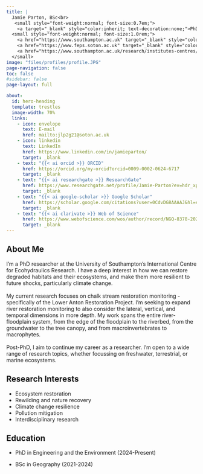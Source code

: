 ```yaml
---
title: |
  Jamie Parton, BSc<br>
   <small style="font-weight:normal; font-size:0.7em;">
    <a target="_blank" style="color:inherit; text-decoration:none;">PhD Researcher</a><br>
  <small style="font-weight:normal; font-size:1.0rem;">
    <a href="https://www.southampton.ac.uk" target="_blank" style="color:inherit; text-decoration:none;">University of Southampton</a><br>
    <a href="https://www.feps.soton.ac.uk" target="_blank" style="color:inherit; text-decoration:none;">Faculty of Engineering and Physical Sciences</a><br>
    <a href="https://www.southampton.ac.uk/research/institutes-centres/international-centre-for-ecohydraulics-research" target="_blank" style="color:inherit; text-decoration:none;">International Centre for Ecohydraulics Research</a>
  </small>
image: "files/profiles/profile.JPG"
page-navigation: false
toc: false
#sidebar: false
page-layout: full

about:
  id: hero-heading
  template: trestles
  image-width: 70%
  links:
    - icon: envelope
      text: E-mail
      href: mailto:jlp2g21@soton.ac.uk   
    - icon: linkedin
      text: LinkedIn
      href: https://www.linkedin.com/in/jamieparton/
      target: _blank
    - text: "{{< ai orcid >}} ORCID"
      href: https://orcid.org/my-orcid?orcid=0009-0002-0624-6717
      target: _blank
    - text: "{{< ai researchgate >}} ResearchGate"
      href: https://www.researchgate.net/profile/Jamie-Parton?ev=hdr_xprf
      target: _blank
    - text: "{{< ai google-scholar >}} Google Scholar"
      href: https://scholar.google.com/citations?user=0CdvDG8AAAAJ&hl=en
      target: _blank
    - text: "{{< ai clarivate >}} Web of Science"
      href: https://www.webofscience.com/wos/author/record/NGQ-8378-2025  
      target: _blank
---
```

About Me
---
I'm a PhD researcher at the University of Southampton's International Centre for Ecohydraulics Research. 
I have a deep interest in how we can restore degraded habitats and their ecosystems, and make them more resilient to future shocks, particularly climate change. <br><br>
My current research focuses on chalk stream restoration monitoring - specifically of the Lower Anton Restoration Project. 
I'm seeking to expand river restoration monitoring to also consider the lateral, vertical, and temporal dimensions in more depth. 
My work spans the entire river-floodplain system, from the edge of the floodplain to the riverbed, from the groundwater to the tree canopy, and from macroinvertebrates to macrophytes.
 <br><br>
Post-PhD, I aim to continue my career as a researcher. I'm open to a wide range of research topics, whether focussing on freshwater, terrestrial, or marine ecosystems. 

::: {.research-interests}
## Research Interests

- Ecosystem restoration 
- Rewilding and nature recovery
- Climate change resilience 
- Pollution mitigation
- Interdisciplinary research
:::

## Education

- PhD in Engineering and the Environment (2024-Present)

- BSc in Geography (2021-2024)